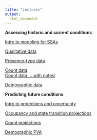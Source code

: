 ```yaml
---
title: "Lectures"
output:
  html_document
--- 
```


__Assessing historic and current conditions__  
  
[Intro to modeling for SSAs](static/lectures/ssa200_lecture1_intro.pdf)  
  
[Qualitative data](static/lectures/ssa200_lecture2_descriptive-data.pdf)  
   
[Presence-type data](static/lectures/ssa200_lecture3_presence-data.pdf)  
   
[Count data](static/lectures/ssa200_lecture4_count-data.pdf)  
[Count data ... with notes!](static/lectures/ssa200_lecture4_count-data_notes.pdf)  
  
[Demographic data](static/lectures/ssa200_lecture5_demographic-data.pdf)  
   
   
__Predicting future conditions__  
  
[Intro to projections and uncertainty](static/lectures/ssa200_lecture6_projections.pdf)  
   
[Occupancy and state transition projections](static/lectures/ssa200_lecture7_occ-multistate-projection.pdf)   
  
[Count projections](static/lectures/ssa200_lecture8_count-projection.pdf)  
    
[Demographic PVA](static/lectures/ssa200_lecture9_demographic-pva.pdf)    
   
   
   